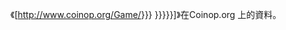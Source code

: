 《[http://www.coinop.org/Game/{{{1|{{{id}}}}}} {{{2|{{{name|{{PAGENAME}}}}}}}}]》在Coinop.org 上的資料。{{en icon}}
<noinclude>
{{documentation}}
</noinclude>